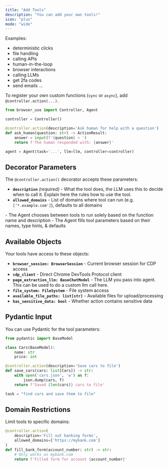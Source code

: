 ```yaml
---
title: "Add Tools"
description: "You can add your own tools!"
icon: "plus"
mode: "wide"
---
```



Examples:
- deterministic clicks
- file handling
- calling APIs
- human-in-the-loop
- browser interactions
- calling LLMs
- get 2fa codes
- send emails
...

To register your own custom functions (`sync` or `async`), add `@controller.action(...)`.

```python
from browser_use import Controller, Agent

controller = Controller()

@controller.action(description='Ask human for help with a question')
def ask_human(question: str) -> ActionResult:
    answer = input(f'{question} > ')
    return f'The human responded with: {answer}'
```

```python
agent = Agent(task='...', llm=llm, controller=controller)
```



## Decorator Parameters

The `@controller.action()` decorator accepts these parameters:

- **`description`** *(required)* - What the tool does, the LLM uses this to decide when to call it. Explain here the rules how to use the tool.
- **`allowed_domains`** - List of domains where tool can run (e.g. `['*.example.com']`), defaults to all domains

<Note>
  - The Agent chooses between tools to run solely based on the function name and description
  - The Agent fills tool parameters based on their names, type hints, & defaults
</Note>

## Available Objects

Your tools have access to these objects:

- **`browser_session: BrowserSession`** - Current browser session for CDP access
- **`cdp_client`** - Direct Chrome DevTools Protocol client
- **`page_extraction_llm: BaseChatModel`** - The LLM you pass into agent. This can be used to do a custom llm call here.
- **`file_system: FileSystem`** - File system access
- **`available_file_paths: list[str]`** - Available files for upload/processing
- **`has_sensitive_data: bool`** - Whether action contains sensitive data

## Pydantic Input

You can use Pydantic for the tool parameters:

```python
from pydantic import BaseModel

class Cars(BaseModel):
    name: str
    price: int

@controller.action(description='Save cars to file')
def save_cars(cars: list[Cars]) -> str:
    with open('cars.json', 'w') as f:
        json.dump(cars, f)
    return f'Saved {len(cars)} cars to file'

task = "find cars and save them to file"
```
## Domain Restrictions

Limit tools to specific domains:

```python
@controller.action(
    description='Fill out banking forms',
    allowed_domains=['https://mybank.com']
)
def fill_bank_form(account_number: str) -> str:
    # Only works on mybank.com
    return f'Filled form for account {account_number}'
```
